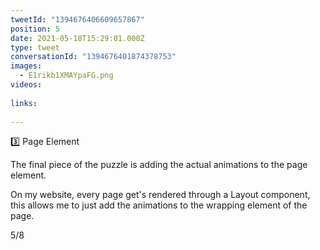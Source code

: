 ```yaml
---
tweetId: "1394676406609657867"
position: 5
date: 2021-05-18T15:29:01.000Z
type: tweet
conversationId: "1394676401874378753"
images:
  - E1rikb1XMAYpaFG.png
videos:
  
links:
  
---
```

3️⃣ Page Element

The final piece of the puzzle is adding the actual animations to the page element.

On my website, every page get's rendered through a Layout component, this allows me to just add the animations to the wrapping element of the page. 

5/8 
